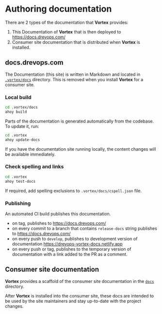 # Authoring documentation

There are 2 types of the documentation that **Vortex** provides:

1. This Documentation of **Vortex** that is then deployed
   to https://docs.drevops.com/
2. Consumer site documentation that is distributed when **Vortex** is
   installed.

## docs.drevops.com

The Documentation (this site) is written in Markdown and located in
[`.vortex/docs`](https://github.com/drevops/scaffold/blob/develop/.vortex/docs) directory. This is
removed when you install **Vortex** for a
consumer site.

### Local build

```bash
cd .vortex/docs
ahoy build
```

Parts of the documentation is generated automatically from the codebase.
To update it, run:

```bash
cd .vortex
ahoy update-docs
```

If you have the documentation site running locally, the content changes will
be available immediately.

### Check spelling and links

```bash
cd .vortex
ahoy test-docs
```

If required, add spelling exclusions to `.vortex/docs/cspell.json`
file.

### Publishing

An automated CI build publishes this documentation.

- on tag, publishes to https://docs.drevops.com/
- on every commit to a branch that contains `release-docs` string publishes to https://docs.drevops.com/
- on every push to `develop`, publishes to development version of documentation https://drevops-vortex-docs.netlify.app
- on every push or tag, publishes to the temporary version of documentation with a link added to the PR as a comment.

## Consumer site documentation

**Vortex** provides a scaffold of the consumer site documentation in the
[`docs`](https://github.com/drevops/scaffold/blob/develop/docs) directory.

After **Vortex** is installed into the consumer site, these docs are
intended to be used by the site maintainers and stay up-to-date with the
project changes.

